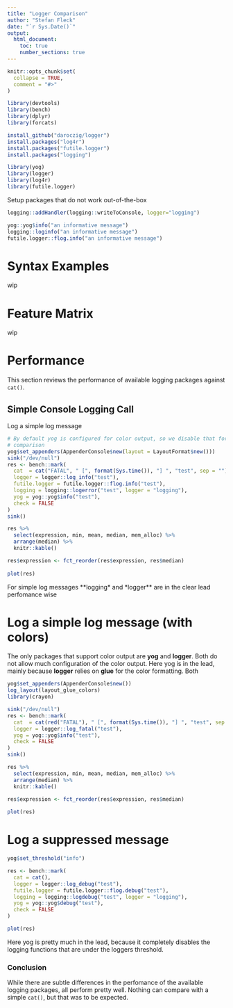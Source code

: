 ```yaml
---
title: "Logger Comparison"
author: "Stefan Fleck"
date: "`r Sys.Date()`"
output: 
  html_document:
    toc: true
    number_sections: true
---
```


```r
knitr::opts_chunk$set(
  collapse = TRUE,
  comment = "#>"
)

library(devtools)
library(bench)
library(dplyr)
library(forcats)

```

```r
install_github("daroczig/logger")
install.packages("log4r")
install.packages("futile.logger")
install.packages("logging")
```

```r
library(yog)
library(logger)
library(log4r)
library(futile.logger)
```



Setup packages that do not work out-of-the-box
```r
logging::addHandler(logging::writeToConsole, logger="logging")

yog::yog$info("an informative message")
logging::loginfo("an informative message")
futile.logger::flog.info("an informative message")

```

# Syntax Examples

wip

# Feature Matrix

wip


# Performance

This section reviews the performance of available logging packages against 
`cat()`.

## Simple Console Logging Call

Log a simple log message 

```r
# By default yog is configured for color output, so we disable that for a fair
# comparison
yog$set_appenders(AppenderConsole$new(layout = LayoutFormat$new()))
sink("/dev/null")
res <- bench::mark(
  cat  = cat("FATAL", " [", format(Sys.time()), "] ", "test", sep = ""),
  logger = logger::log_info("test"),
  futile.logger = futile.logger::flog.info("test"),
  logging = logging::logerror("test", logger = "logging"),
  yog = yog::yog$info("test"),
  check = FALSE
)
sink()
```
```r
res %>% 
  select(expression, min, mean, median, mem_alloc) %>% 
  arrange(median) %>% 
  knitr::kable()

res$expression <- fct_reorder(res$expression, res$median)
  
plot(res)

```

For simple log messages **logging* and *logger** are in the clear lead 
perfomance wise


# Log a simple log message (with colors)

The only packages that support color output are **yog** and **logger**. Both
do not allow much configuration of the color output. Here yog is in the lead,
mainly because **logger** relies on **glue** for the color formatting. Both


```r
yog$set_appenders(AppenderConsole$new())
log_layout(layout_glue_colors)
library(crayon)

sink("/dev/null")
res <- bench::mark(
  cat  = cat(red("FATAL"), " [", format(Sys.time()), "] ", "test", sep = ""),
  logger = logger::log_fatal("test"),
  yog = yog::yog$info("test"),
  check = FALSE
)
sink()
```

```r
res %>% 
  select(expression, min, mean, median, mem_alloc) %>% 
  arrange(median) %>% 
  knitr::kable()

res$expression <- fct_reorder(res$expression, res$median)
  
plot(res)

```


# Log a suppressed message



```r
yog$set_threshold("info")

res <- bench::mark(
  cat = cat(),
  logger = logger::log_debug("test"),
  futile.logger = futile.logger::flog.debug("test"),
  logging = logging::logdebug("test", logger = "logging"),
  yog = yog::yog$debug("test"),
  check = FALSE
)

```

```r
plot(res)
```

Here yog is pretty much in the lead, because it completely disables the 
logging functions that are under the loggers threshold.


### Conclusion

While there are subtle differences in the perfomance of the available logging
packages, all perform pretty well. Nothing can compare with a simple `cat()`,
but that was to be expected.
